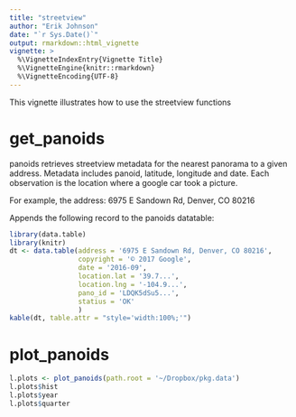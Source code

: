 ```yaml
---
title: "streetview"
author: "Erik Johnson"
date: "`r Sys.Date()`"
output: rmarkdown::html_vignette
vignette: >
  %\VignetteIndexEntry{Vignette Title}
  %\VignetteEngine{knitr::rmarkdown}
  %\VignetteEncoding{UTF-8}
---
```


This vignette illustrates how to use the streetview functions

# get_panoids

panoids retrieves streetview metadata for the nearest panorama to a given address. Metadata includes panoid, latitude, longitude and date. Each observation is the location where a google car took a picture. 

For example, the address: 6975 E Sandown Rd, Denver, CO 80216

Appends the following record to the panoids datatable: 


```r
library(data.table)
library(knitr)
dt <- data.table(address = '6975 E Sandown Rd, Denver, CO 80216',
                 copyright = '© 2017 Google',
                 date = '2016-09',
                 location.lat = '39.7...',
                 location.lng = '-104.9...',
                 pano_id = 'LDQK5dSu5...',
                 statius = 'OK'
                 )
kable(dt, table.attr = "style='width:100%;'")
```

# plot_panoids
```r
l.plots <- plot_panoids(path.root = '~/Dropbox/pkg.data')
l.plots$hist
l.plots$year
l.plots$quarter
```




